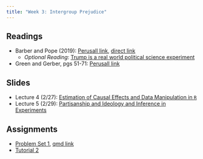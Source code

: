 ```yaml
---
title: "Week 3: Intergroup Prejudice"
---
```


## Readings

-   Barber and Pope (2019): [Perusall link](https://app.perusall.com/courses/17-831-data-and-politics/does-party-trump-ideology-disentangling-party-and-ideology-in-america), [direct link](https://www.cambridge.org/core/journals/american-political-science-review/article/does-party-trump-ideology-disentangling-party-and-ideology-in-america/B5BAD0AE947BD3CF18D51D399263C8D3)
    -   *Optional Reading*: [Trump is a real world political science experiment](https://www.vox.com/science-and-health/2017/10/11/16288690/trump-political-science-psychology-follow-the-leader)
-   Green and Gerber, pgs 51-71: [Perusall link](https://app.perusall.com/courses/17-831-data-and-politics/_/dashboard/documents/document-NbSW5QLZB992ExiG4)

## Slides

- Lecture 4 (2/27): [Estimation of Causal Effects and Data Manipulation in `R`](../lectures/04-estimation_dplyr/estimation_dplyr.qmd)
- Lecture 5 (2/29): [Partisanship and Ideology and Inference in Experiments](../lectures/05-partisanship_inference.qmd)

## Assignments

-   [Problem Set 1](../psets/pset1/pset1.qmd), [qmd link](https://raw.githubusercontent.com/fdhidalgo/data_politics-24/main/psets/pset1/pset1.qmd)
-   [Tutorial 2](https://dhidalgo.shinyapps.io/Tutorial-2/)
